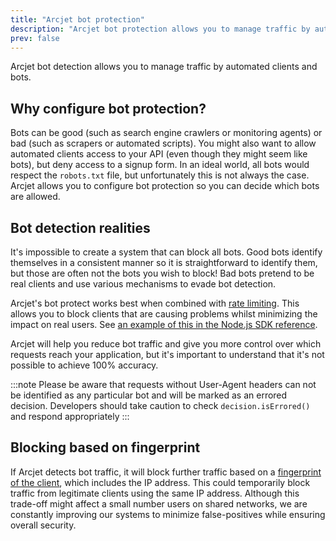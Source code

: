 ```yaml
---
title: "Arcjet bot protection"
description: "Arcjet bot protection allows you to manage traffic by automated clients and bots."
prev: false
---
```



Arcjet bot detection allows you to manage traffic by automated clients and bots.

<WhatIsArcjet />

## Why configure bot protection?

Bots can be good (such as search engine crawlers or monitoring agents) or bad
(such as scrapers or automated scripts). You might also want to allow automated
clients access to your API (even though they might seem like bots), but deny
access to a signup form. In an ideal world, all bots would respect the
`robots.txt` file, but unfortunately this is not always the case. Arcjet allows
you to configure bot protection so you can decide which bots are allowed.

## Bot detection realities

It's impossible to create a system that can block all bots. Good bots identify
themselves in a consistent manner so it is straightforward to identify them, but
those are often not the bots you wish to block! Bad bots pretend to be real
clients and use various mechanisms to evade bot detection.

Arcjet's bot protect works best when combined with [rate
limiting](/rate-limiting/concepts). This allows you to block clients that are
causing problems whilst minimizing the impact on real users. See [an example of
this in the Node.js SDK reference](/reference/nodejs#multiple-rules).

Arcjet will help you reduce bot traffic and give you more control over which
requests reach your application, but it's important to understand that it's not
possible to achieve 100% accuracy.

:::note
Please be aware that requests without User-Agent headers can not be identified
as any particular bot and will be marked as an errored decision. Developers
should take caution to check `decision.isErrored()` and respond appropriately
:::

## Blocking based on fingerprint

If Arcjet detects bot traffic, it will block further traffic based on a
[fingerprint of the client](/architecture#fingerprinting), which includes the IP
address. This could temporarily block traffic from legitimate clients using the
same IP address. Although this trade-off might affect a small number users on
shared networks, we are constantly improving our systems to minimize
false-positives while ensuring overall security.

<Comments />
